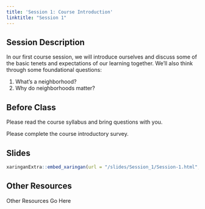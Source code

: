 ```yaml
---
title: 'Session 1: Course Introduction'
linktitle: "Session 1"
---
```

## Session Description{#Session_1}

In our first course session, we will introduce ourselves and discuss some of the basic tenets and expectations of our learning together. We'll also think through some foundational questions:

1. What's a neighborhood?
2. Why do neighborhoods matter?

## Before Class

Please read the course syllabus and bring questions with you.

Please complete the course introductory survey.

## Slides

```r
xaringanExtra::embed_xaringan(url = "/slides/Session_1/Session-1.html", ratio = "16:9")
```

## Other Resources

Other Resources Go Here
